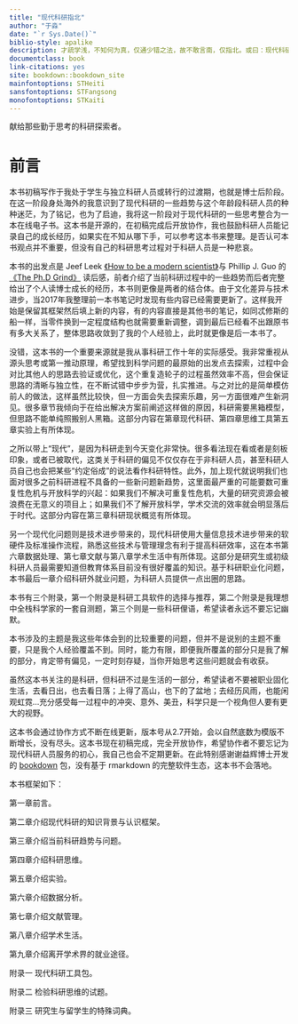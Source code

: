 ```yaml
--- 
title: "现代科研指北"
author: "于淼"
date: "`r Sys.Date()`"
biblio-style: apalike
description: 才疏学浅，不知何为真，仅通少错之法，故不敢言南，仅指北。或曰：现代科研挖坑／跳坑指南。
documentclass: book
link-citations: yes
site: bookdown::bookdown_site
mainfontoptions: STHeiti
sansfontoptions: STFangsong
monofontoptions: STKaiti
---
```


献给那些勤于思考的科研探索者。

# 前言

本书初稿写作于我处于学生与独立科研人员或转行的过渡期，也就是博士后阶段。在这一阶段身处海外的我意识到了现代科研的一些趋势与这个年龄段科研人员的种种迷茫，为了铭记，也为了启迪，我将这一阶段对于现代科研的一些思考整合为一本在线电子书。这本书是开源的，在初稿完成后开放协作，我也鼓励科研人员能记录自己的成长经历，如果实在不知从哪下手，可以参考这本书来整理。是否认可本书观点并不重要，但没有自己的科研思考过程对于科研人员是一种悲哀。

本书的出发点是 Jeef Leek [《How to be a modern scientist》](https://leanpub.com/modernscientist)与 Phillip J. Guo 的[《The Ph.D Grind》](https://www.goodreads.com/en/book/show/15731248-the-ph-d-grind) 读后感，前者介绍了当前科研过程中的一些趋势而后者完整给出了个人读博士成长的经历，本书则更像是两者的结合体。由于文化差异与技术进步，当2017年我整理前一本书笔记时发现有些内容已经需要更新了。这样我开始是保留其框架然后填上新的内容，有的内容直接是其他书的笔记，如同忒修斯的船一样，当零件换到一定程度结构也就需要重新调整，调到最后已经看不出跟原书有多大关系了，整体思路收敛到了我的个人经验上，此时就更像是后一本书了。

没错，这本书的一个重要来源就是我从事科研工作十年的实际感受。我非常重视从源头思考或第一推动原理，希望找到科学问题的最原始的出发点去探索，过程中会对比其他人的思路去验证或优化，这个重复造轮子的过程虽然效率不高，但会保证思路的清晰与独立性，在不断试错中步步为营，扎实推进。与之对比的是简单模仿前人的做法，这样虽然比较快，但一方面会失去探索乐趣，另一方面很难产生新洞见。很多章节我倾向于在给出解决方案前阐述这样做的原因，科研需要黑箱模型，但思路不能单纯照搬别人黑箱。这部分内容在第章现代科研、第四章思维工具第五章实验上有所体现。

之所以带上“现代”，是因为科研走到今天变化非常快。很多看法现在看或者是刻板印象，或者已被取代，这类关于科研的偏见不仅仅存在于非科研人员，甚至科研人员自己也会把某些“约定俗成”的说法看作科研特性。此外，加上现代就说明我们也面对很多之前科研进程不具备的一些新问题新趋势，这里面最严重的可能要数可重复性危机与开放科学的兴起：如果我们不解决可重复性危机，大量的研究资源会被浪费在无意义的项目上；如果我们不了解开放科学，学术交流的效率就会明显落后于时代。这部分内容在第三章科研现状概览有所体现。

另一个现代化问题则是技术进步带来的，现代科研使用大量信息技术进步带来的软硬件及标准操作流程，熟悉这些技术与管理理念有利于提高科研效率，这在本书第六章数据处理、第七章文献与第八章学术生活中有所体现。这部分是研究生或初级科研人员最需要知道但教育体系目前没有很好覆盖的知识。基于科研职业化问题，本书最后一章介绍科研外就业问题，为科研人员提供一点出圈的思路。

本书有三个附录，第一个附录是科研工具软件的选择与推荐，第二个附录是我理想中全栈科学家的一套自测题，第三个则是一些科研俚语，希望读者永远不要忘记幽默。

本书涉及的主题是我这些年体会到的比较重要的问题，但并不是说别的主题不重要，只是我个人经验覆盖不到。同时，能力有限，即便我所覆盖的部分只是我了解的部分，肯定带有偏见，一定时刻存疑，当你开始思考这些问题就会有收获。

虽然这本书关注的是科研，但科研不过是生活的一部分，希望读者不要被职业固化生活，去看日出，也去看日落；上得了高山，也下的了盆地；去经历风雨，也能闲观虹霓…充分感受每一过程中的冲突、意外、美丑，科学只是一个视角但人要有更大的视野。

这本书会通过协作方式不断在线更新，版本号从2.7开始，会以自然底数为模版不断增长，没有尽头。这本书现在初稿完成，完全开放协作，希望协作者不要忘记为现代科研人员服务的初心，我自己也会不定期更新。在此特别感谢谢益辉博士开发的 [bookdown](https://bookdown.org/yihui/bookdown/) 包，没有基于 rmarkdown 的完整软件生态，这本书不会落地。

本书框架如下：

第一章前言。

第二章介绍现代科研的知识背景与认识框架。

第三章介绍当前科研趋势与问题。

第四章介绍科研思维。

第五章介绍实验。

第六章介绍数据分析。

第七章介绍文献管理。

第八章介绍学术生活。

第九章介绍离开学术界的就业途径。

附录一 现代科研工具包。

附录二 检验科研思维的试题。

附录三 研究生与留学生的特殊词典。
